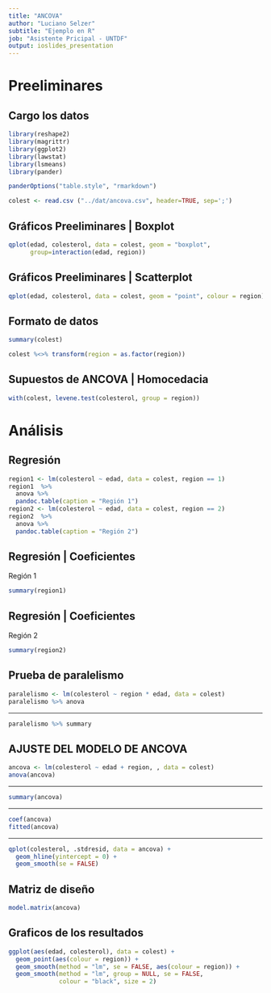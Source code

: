 ```yaml
---
title: "ANCOVA"
author: "Luciano Selzer"
subtitle: "Ejemplo en R"
job: "Asistente Pricipal - UNTDF"
output: ioslides_presentation
---
```


# Preeliminares

## Cargo los datos

```r
library(reshape2)
library(magrittr)
library(ggplot2)
library(lawstat) 
library(lsmeans)
library(pander)
```

```r
panderOptions("table.style", "rmarkdown")
```


```r
colest <- read.csv ("../dat/ancova.csv", header=TRUE, sep=';')
```



## Gráficos Preeliminares | Boxplot

```r
qplot(edad, colesterol, data = colest, geom = "boxplot", 
      group=interaction(edad, region))
```



## Gráficos Preeliminares | Scatterplot
```r
qplot(edad, colesterol, data = colest, geom = "point", colour = region)
```



## Formato de datos

```r
summary(colest)
```

```r
colest %<>% transform(region = as.factor(region))
```



## Supuestos de ANCOVA | Homocedacia

```r
with(colest, levene.test(colesterol, group = region))
```



# Análisis

## Regresión


```r
region1 <- lm(colesterol ~ edad, data = colest, region == 1)
region1  %>% 
  anova %>%
  pandoc.table(caption = "Región 1")
region2 <- lm(colesterol ~ edad, data = colest, region == 2)
region2  %>% 
  anova %>%
  pandoc.table(caption = "Región 2")

```


## Regresión |  Coeficientes {.smaller}

Región 1
```r
summary(region1)

```

## Regresión |  Coeficientes {.smaller}

Región 2
```r
summary(region2)

```

## Prueba de paralelismo {.smaller}


```r
paralelismo <- lm(colesterol ~ region * edad, data = colest)
paralelismo %>% anova 
```

----

```r
paralelismo %>% summary
```


## AJUSTE DEL MODELO DE ANCOVA

```r
ancova <- lm(colesterol ~ edad + region, , data = colest)
anova(ancova)
```

---

```r
summary(ancova)
```

---

```r
coef(ancova)
fitted(ancova)


```

---

```r
qplot(colesterol, .stdresid, data = ancova) +
  geom_hline(yintercept = 0) +
  geom_smooth(se = FALSE)
```


## Matriz de diseño {.smaller}

```r
model.matrix(ancova)
```

## Graficos de los resultados

```r
ggplot(aes(edad, colesterol), data = colest) +
  geom_point(aes(colour = region)) +
  geom_smooth(method = "lm", se = FALSE, aes(colour = region)) +
  geom_smooth(method = "lm", group = NULL, se = FALSE, 
              colour = "black", size = 2)
```




